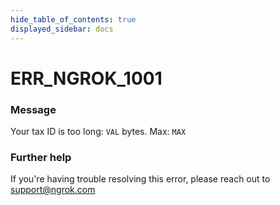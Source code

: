 ```yaml
---
hide_table_of_contents: true
displayed_sidebar: docs
---
```



# ERR_NGROK_1001

### Message

Your tax ID is too long: `VAL` bytes. Max: `MAX`

### Further help

If you're having trouble resolving this error, please reach out to [support@ngrok.com](mailto:support@ngrok.com?subject=Help%20with%20ERR_NGROK_1001)

<ErrorDetails error="err_ngrok_1001" />
